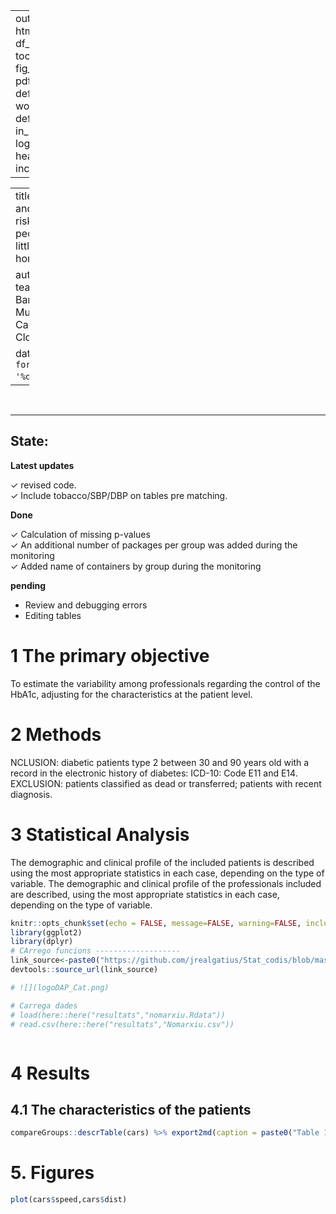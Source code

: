 
---
output:
  html_document:
    df_print: paged
    toc: true
    fig_caption: true
  pdf_document: default
  word_document: default  
  in_header: logoDAP_Cat.png
  header-includes: \usepackage{draftwatermark}
 
---

---
title: ""Diseases and cardiovascular risk factors in older people who leave little of their homes"

author: " Research team:  A Matías, B Barrachina, M Mules, J Cantonigòs , J Clota, D Mauri"

date: "`r format(Sys.time(), '%d %B, %Y')`"
---



&nbsp;
<script>
   $(document).ready(function() {
     $head = $('#header');
     $head.prepend('<img src=\"logoIDIAP.png\" style=\"float: right ;width: 130px;\"/>')
     $head.prepend('<img src=\"logo_bio.jpg\" style=\"margin-left:25% ;width: 80px;\"/>')
     $head.prepend('<img src=\"logoDAP_Cat.png\" style=\"float: left:1;width: 185px;\"/>')
   });
</script>



****

## State:

**Latest updates** 

&check; revised code.  <br/>
&check; Include  tobacco/SBP/DBP on tables pre matching.  <br/>


**Done**

&check; Calculation of missing p-values <br/>
&check; An additional number of packages per group was added during the monitoring <br/>
&check; Added name of containers by group during the monitoring <br/>

**pending**

* Review and debugging errors
* Editing tables 

# 1 The primary objective 

To estimate the variability among professionals regarding the control of the HbA1c, adjusting for the characteristics at the patient level.

# 2 Methods

NCLUSION: diabetic patients type 2 between 30 and 90 years old with a record in the electronic history of diabetes: ICD-10: Code E11 and E14.
EXCLUSION: patients classified as dead or transferred; patients with recent diagnosis.

# 3 Statistical Analysis
The demographic and clinical profile of the included patients is described using the most appropriate statistics in each case, depending on the type of variable. The demographic and clinical profile of the professionals included are described, using the most appropriate statistics in each case, depending on the type of variable.




```r
knitr::opts_chunk$set(echo = FALSE, message=FALSE, warning=FALSE, include=F,size="huge")
library(ggplot2)
library(dplyr)
# CArrego funcions -------------------
link_source<-paste0("https://github.com/jrealgatius/Stat_codis/blob/master/funcions_propies.R","?raw=T")
devtools::source_url(link_source)
```


```r
# ![](logoDAP_Cat.png)
```


```r
# Carrega dades
# load(here::here("resultats","nomarxiu.Rdata"))
# read.csv(here::here("resultats","Nomarxiu.csv"))
```


```r
```


# 4 Results

## 4.1  The characteristics of the patients 


```r
compareGroups::descrTable(cars) %>% export2md(caption = paste0("Table 1: Sociodemographic variables pre matching"))
```

# 5. Figures

```r
plot(cars$speed,cars$dist)
```
